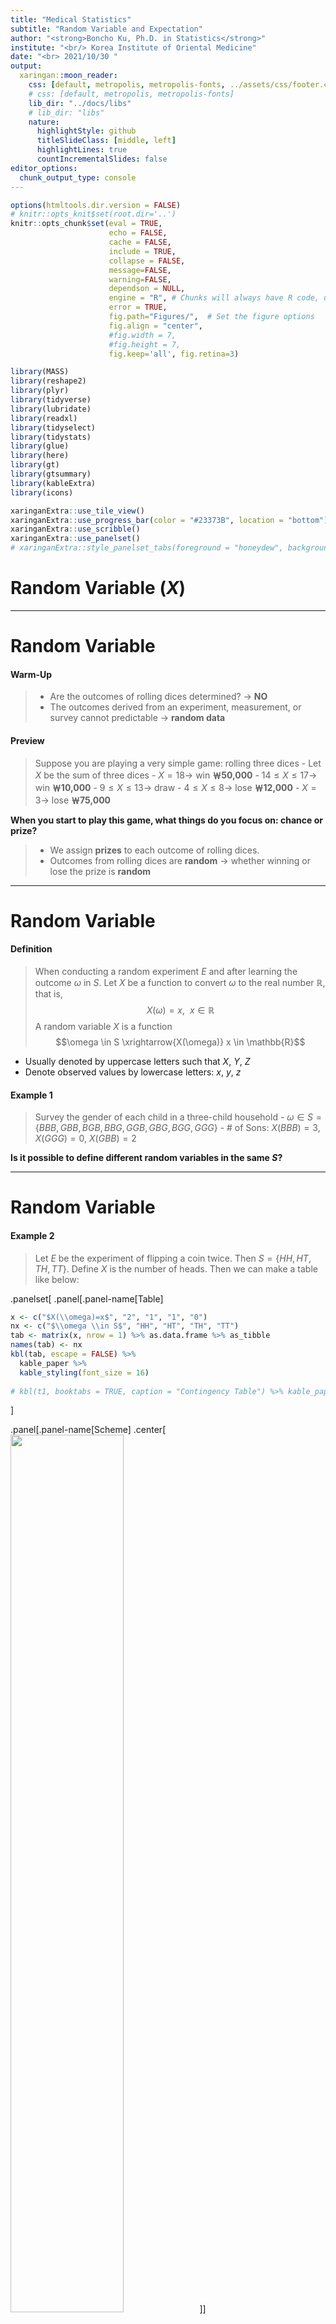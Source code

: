 ```yaml
---
title: "Medical Statistics"
subtitle: "Random Variable and Expectation"
author: "<strong>Boncho Ku, Ph.D. in Statistics</strong>"
institute: "<br/> Korea Institute of Oriental Medicine"
date: "<br> 2021/10/30 "
output:
  xaringan::moon_reader:
    css: [default, metropolis, metropolis-fonts, ../assets/css/footer.css, ../assets/css/metropolis-ak.css]
    # css: [default, metropolis, metropolis-fonts]
    lib_dir: "../docs/libs"
    # lib_dir: "libs"
    nature:
      highlightStyle: github
      titleSlideClass: [middle, left]
      highlightLines: true
      countIncrementalSlides: false
editor_options: 
  chunk_output_type: console
---
```




```r
options(htmltools.dir.version = FALSE)
# knitr::opts_knit$set(root.dir='..')
knitr::opts_chunk$set(eval = TRUE, 
                      echo = FALSE, 
                      cache = FALSE,
                      include = TRUE,
                      collapse = FALSE,
                      message=FALSE,
                      warning=FALSE, 
                      dependson = NULL,
                      engine = "R", # Chunks will always have R code, unless noted
                      error = TRUE,
                      fig.path="Figures/",  # Set the figure options
                      fig.align = "center", 
                      #fig.width = 7,
                      #fig.height = 7, 
                      fig.keep='all', fig.retina=3)

```

```r
library(MASS)
library(reshape2)
library(plyr)
library(tidyverse)
library(lubridate)
library(readxl)
library(tidyselect)
library(tidystats)
library(glue)
library(here)
library(gt)
library(gtsummary)
library(kableExtra)
library(icons)

xaringanExtra::use_tile_view()
xaringanExtra::use_progress_bar(color = "#23373B", location = "bottom")
xaringanExtra::use_scribble()
xaringanExtra::use_panelset()
# xaringanExtra::style_panelset_tabs(foreground = "honeydew", background = "seagreen")

```

<!-- class: inverse, center, middle -->


# Random Variable $(X)$

---

# Random Variable

#### Warm-Up

> - Are the outcomes of rolling dices determined? $\rightarrow$ **NO**
> - The outcomes derived from an experiment, measurement, or survey cannot predictable $\rightarrow$ **random data**


#### Preview 

> Suppose you are playing a very simple game: rolling three dices
> - Let $X$ be the sum of three dices 
>    - $X = 18 \rightarrow$ win **￦50,000**
>    - $14 \leq X \leq 17 \rightarrow$ win **￦10,000**
>    - $9 \leq X \leq 13 \rightarrow$ draw
>    - $4 \leq X \leq 8 \rightarrow$ lose **￦12,000**
>    - $X = 3 \rightarrow$ lose **￦75,000**

**When you start to play this game, what things do you focus on: chance or prize?**

> - We assign **prizes** to each outcome of rolling dices.
> - Outcomes from rolling dices are **random** $\rightarrow$ whether winning or lose the prize is **random**


---

# Random Variable 

#### **Definition**

> When conducting a random experiment $E$ and after learning the outcome $\omega$ in $S$. Let $X$ 
be a function to convert $\omega$ to the real number $\mathbb{R}$, that is, 
> $$X(\omega) = x,~~ x\in \mathbb{R}$$
> A random variable $X$ is a function
> $$\omega \in S \xrightarrow{X(\omega)} x \in \mathbb{R}$$

- Usually denoted by uppercase letters such that $X$, $Y$, $Z$
- Denote observed values by lowercase letters: $x$, $y$, $z$


#### Example 1

> Survey the gender of each child in a three-child household
> - $\omega \in S = \{BBB, GBB, BGB, BBG, GGB, GBG, BGG, GGG\}$
> - \# of Sons: $X(BBB)=3$, $X(GGG)=0$, $X(GBB)=2$


**Is it possible to define different random variables in the same $S$?**


---

# Random Variable 

#### Example 2

> Let $E$ be the experiment of flipping a coin twice. Then $S=\{HH, HT, TH, TT\}$. Define $X$ is 
the number of heads. Then we can make a table like below: 


.panelset[
.panel[.panel-name[Table]
```r
x <- c("$X(\\omega)=x$", "2", "1", "1", "0")
nx <- c("$\\omega \\in S$", "HH", "HT", "TH", "TT")
tab <- matrix(x, nrow = 1) %>% as.data.frame %>% as_tibble
names(tab) <- nx
kbl(tab, escape = FALSE) %>%
  kable_paper %>% 
  kable_styling(font_size = 16)
  
# kbl(t1, booktabs = TRUE, caption = "Contingency Table") %>% kable_paper %>% kable_styling(font_size = 14)

```
]

.panel[.panel-name[Scheme]
.center[
<img src="assets/imgs/rv-scheme.png" width="60%"/>
]
]

]


--

#### Random variables for Example 1 and 2 $\rightarrow$ **discrete random variable**

> - Show clear distinction between two adjacent values
> - Countable/Uncountable (e.g. $Y$=number of tails before the first head)


---

# Random Variable 

#### Example 3 (**Continuous Random Variable**)

> Let $E$ be the experiment of tossing a coin in the air, and define the random variable $Z$ is 
the time until the coin hits the ground (in second). 
> - Sample space: $S = \{z|0 < z < \infty\}$
> - Uncountable $\rightarrow$ usually real numbers
> - All events in $S$ can be written as the combination of interval events (e.g. $1 \leq Z < 2$)

#### **Probability Distribution**

> - Assign probabilities coreesponding to the possible values of the random variable
> $$P(X=x) = f(x)$$
> - For Example 1, the probability distribution of $X$ (\# of boys) is 

```r
x <- c("$P(X=x)$", "1/8", "3/8", "3/8", "1/8", "1")
nx <- c("$x \\in S_x$", "0", "1", "2", "3", "Total")
tab <- matrix(x, nrow = 1) %>% as.data.frame %>% as_tibble
names(tab) <- nx
kbl(tab, escape = FALSE) %>%
  kable_paper(full_width = FALSE) %>% 
  kable_styling(font_size = 16)

```  

---

# Random Variable

#### **Definition of Probability Function (distribution)**

> Let $S_X = \{x_1, x_2, \ldots, x_n\}$ or $S_X = \{x_1, x_2, \ldots \}$ and Let $f(x_i)$ denote 
the probability of $X = x_i$, then the probability function (_distribution_) of $X$ can be written as 
> $$f_X(x_i) = P(X = x_i), ~~~ x \in S_X$$
> - If $X$ is discrete, $f_X(x_i)$ refered as **_probability mass function_ (PMF)**
> - If $X$ is continuous, $f_X(x)$ refered as **_probability density function_ (PDF)**


#### **Properties**

> - $f_X(x) \geq 0$ for $x \in S$ 

.pull-left[
#### Discrete PMF
> - $\sum_{x\in S}f_X(x) = 1$
> - $P(a < X \leq b) = \sum_{a<x\leq b}f_X(x)$

]
.pull-right[
#### Continuous PDF
> - $\int_{-\infty}^{\infty}f_x(x) = 1$ 
> - $P(a < X \leq b) = \int_{a}^{b}f_X(x) dx$
> - $P(X = a) = 0$

]

---

# Random Variable

#### **Cumulative Dsitribution Function**

> The cumulative distribution function (CDF) of a random variable $X$ is defined as 
> $$F_X(x) = P(X\leq x)$$


#### **Properties**

> - $F_X$ is non-decreasing
> - $F_X$ is right-continuous 
> $$\lim_{e\rightarrow 0^+}F_X(x + e) = F_X(x),~~~~\mathrm{for~all~x\in \mathbb{R}}$$
> - $\lim_{x\rightarrow -\infty}F_X(x) = 0$ and $\lim_{x\rightarrow \infty}F_X(x) = 1$


- Discrete $X$: step function
- Continuous $X$: monotonic increasing function (continuous)

---

# Random Vairable 

#### **Cumulative Dsitribution Function**

> If $X$ is discrete, the cdf of $X$ is 
> $$F_X(x) = P(X\leq x) = \sum_{\{k\leq x; f_X(k)>0\}}P_X(k)$$
> If $X$ is continuous
> $$F_X(x) = P(X\leq x) = \int_{-\infty}^{x}f_X(t) dt$$


We say that $X$ has the distribution $F_X$, write $X\sim F_X$. Similarly, $X \sim f_X$ for the 
named distributions of pmf of pdf 

---

# Expectation

#### Concept 

> 1. **If the structure of the random variable is revealed, which means that the probability function of 
the random variable is known, what is the theoretical average of the random variable?**
> 2. Suppose we could observe how the weather is in Christmas every year repeatedly. Suppose that
the weather could be snowing (1) or not snowing (0). Each time the observation is repeated,
we get an outcome for the random variable. We end up with $n$ outcomes. The average of the random
variable is just summing up all outcomes and dividing it by $n$. Now imagine that $n$ goes to
larger and larger without bound?



---

# Expectation


#### **Definition** 

> Let the pmf of the random variable $X$ be $f_X(x)$. The expectation of the discrete random variable $X$ is 
> $$\mu_X = E(X) = \sum_{x_i \in S}x_i f_X(x)$$
> **Weighted Average of $x_i$** $\rightarrow$ weights = $f_X(x_i)$


#### Example 4: Expectation of Example 1

$$\mu_X = \sum_{x=0}^{3}xf_X(x)=0\cdot\frac{1}{8} + 1\cdot\frac{3}{8} + 2\cdot\frac{3}{8} + 3\cdot\frac{1}{8} = 1.5$$

#### Remarks

> Although we say $X$ is 1.5 on the average, the average of $X$ in real world never actually equals to 1.5. 


???

We interpret μ = 1.5 by reasoning that if we were to repeat the random experiment many times,
independently each time, observe many corresponding outcomes of the random variable X, and
take the sample mean of the observations, then the calculated value would fall close to 1.5. The
approximation would get better as we observe more and more values of X (another form of the
Law of Large Numbers; see Section 4.3). Another way it is commonly stated is that X is 1.5
“on the average” or “in the long run”.


---

# Expectation

#### Recall the formula to calculate a sample mean 

$$\bar{x} = \frac{1}{N}\sum_{i=1}^{N}x_i$$

> - The meaning of $x_i$ is different from the definition of the expectation
> - In the expectation, $x_i$ represents all possible elements from the sample space
> - In the sample mean, $x_i$ is the realized samples


#### Question 

> In the formula for calculating the expectation, the probability roles as a weight. 
But why is there no probability weight in the formula for calculating the sample mean?


---

# Expectation

#### **General Definition**

> Let the pmf (or pdf) of the random variable $X$ be $f_X(x)$. The expectation of $g(X)$ is 
$$\begin{aligned}
E[g(X)] &= \sum_{x:f_X(x)>0} g(x)f_X(x)~~~\mathrm{for~pmf} \\
        &= \int_{-\infty}^{\infty} g(x)f_X(x) dx~~~\mathrm{for~pdf}
\end{aligned}$$


#### **Properties**

> For any functions $g$ and $h$, any random variable $X$, and any constant $c$: 
> - $E(c) = c$
> - $E[cg(X)] = cE[g(X)]$
> - $E[g(X) + h(X)] = E[g(X)] + E[h(X)]$


---

# Expectation

#### **Relationship betwee n the expectation and sample mean**

<!-- > Question 1: Is a sample mean random variable?  -->
> - Suppose we have a random sample size of $N$, denoted as $\{X_1, X_2, \ldots, X_N\}$. Then 
sample mean of the random variable $X$ is 
> $$\bar{X} = \frac{1}{N}\sum_{i=1}^{N}X_i$$
> - Since $\{X_1, \ldots, X_N\}$ are randomly selected observations and each $X_i$ has the 
distribution, $\bar{X}$ is an random variable. 

$$\begin{aligned}
E(\bar{X}) &= E\left(\frac{1}{N}\sum_{i=1}^{N}X_i\right) \\
           &= \frac{1}{N}\sum_{i=1}^{N}E(X_i) = \frac{1}{N}N E(X) \\
           &= E(X) = \mu_X
\end{aligned}$$


---

# Variance 

#### **Variance of Random Variable**

> - The variance of a random variable indicates the shape of the pmf or pdf: whether the probability is 
dense or spread
> - Roughly speaking, the expectation is a predicted value from the random variable, while the variance 
indicates the precision or reliability of the prediction.


#### **Definition**

> - Let the pmf (or pdf) of a random variable $X$ be $f_X(x)$. The operator of the variance for a 
random variable $X$ is denoted as $\mathrm{Var}(X)$ and its result is written as $\sigma^2$

$$\begin{aligned}
\sigma^2 = \mathrm{Var}(X) &= E[(X - \mu)^2] \\
                           &= \sum_{x \in S}(x_i - \mu)^2f_X(x_i),~~~\mathrm{discrete} \\
                           &= \int_{-\infty}^{\infty} (x - \mu)^2f_X(x) dx,~~~\mathrm{continuous}
\end{aligned}$$


---
# Variance

#### **Properties**

> For any random variable $X$ and any constant $c$
> - $\mathrm{Var}(X) \geq 0$
> - $\mathrm{Var}(c) = 0$, $\mathrm{Var}(cX) = c^2\mathrm{Var}(X)$
> - $\mathrm{Var(X + c)} = \mathrm{Var(X)}$
> - $\mathrm{Var}(X) = E[X^2] - (E[X])^2 = E[X^2] - \mu_X^{2}$


#### The variance of sum (or difference) of two random variables

> Let $X$ and $Y$ be random variables with the probability distribution, then 

$$\begin{aligned}
\mathrm{Var}(X\pm Y) &= E[(X \pm Y - (\mu_X \pm \mu_Y))^2] \\
                     &= E[((X - \mu_X) \pm (Y - \mu_Y))^2] \\ 
                     &= E[(X - \mu_X)^2 + (Y - \mu_Y)^2 \pm 2(X-\mu_X)(Y - \mu_Y)] \\
                     &= E[(X - \mu_X)^2] + E[(Y - \mu_Y)^2] \pm 2E[(X-\mu_X)(Y - \mu_Y)] \\
                     &= \mathrm{Var}(X) + \mathrm{Var}(Y) \pm 2\mathrm{Cov}(X, Y)
\end{aligned}$$

---
# Variance 

#### `r fontawesome::fa("r-project", fill = "black")` Example

> Suppose $X \sim N(0, 1)$ and $Y \sim N(2, 4)$
> - Generate 100 random samples corresponding to $X$ and $Y$ 
> - Let $Z = X + Y$
> - Calcuate sample means and variances $X$, $Y$ and $Z$

.panelset[
.panel[.panel-name[R Code]
```r
set.seed(123)
X <- rnorm(100, 0, 1)
Y <- rnorm(100, 2, 2)
Z <- X+Y
mX <- mean(X); mY <- mean(Y)
mZ <- mean(Z)
vX <- var(X); vY <- var(Y)
vZ <- var(Z)

```
]

.panel[.panel-name[Results]
```r
mX + mY; mZ
vX + vY; vZ

```
]

]

---
# Variance 

#### **Variance of the Sample Mean**

> Let $X_1, \ldots, X_n$ are random samples from the identical and independent distribution, then 
> $$\mathrm{Var}(\bar{X}) = \frac{1}{N}\mathrm{Var}(X) = \frac{\sigma^2}{N}$$

#### **Proof**

$$\begin{aligned}
\mathrm{Var}(\bar{X}) &= \mathrm{Var}\left(\frac{1}{N}\sum_{i=1}^{N}X_i \right) = \frac{1}{N^2}\mathrm{Var(X_1 + \cdots + X_N)} \\ 
                      &= \frac{1} {N^2}N\mathrm{Var}(X) = \frac{1}{N}\mathrm{Var}(X) = \frac{\sigma^2}{N}
\end{aligned}$$

---
# Variance 

#### **Expectation of the Sample Variance** 
> Let $\bar{X}$, $\sigma^2_X$, and $S^2$ be the sample mean, variance, and sample variance of a random variable $X$. 
Then the expectation of $S^2$ is 
> $$E(S^2) = \frac{N-1}{N}\sigma^2_X,~~~S^2 = \frac{1}{N}\sum_{i=1}^{N}(X_i - \bar{X})^2$$


.panelset[
.panel[.panel-name[Proof: Part I]

$$\begin{aligned}
E(S^2) &= E\left[\frac{1}{N}\sum_{i=1}^{N}(X_i - \bar{X})^2 \right] = E\left[\frac{1}{N}\sum_{i=1}^{N}(X^2_i - 2X_i\bar{X} + \bar{X}^2) \right] \\ 
       &= E\left[\frac{1}{N}\sum_{i=1}^{N}X_i^2 -2\bar{X}\frac{1}{N}\sum_{i=1}^{N}X_i + \frac{1}{n}\sum_{i=1}^{N}\bar{X}^2  \right] \\ 
       &= \frac{1}{N}\sum_{i=1}^{N}E(X_i^2) - E(\bar{X}^2)
\end{aligned}$$

]

.panel[.panel-name[Part II]
Since $\sigma^2_X = E(X^2) - \mu_X^2$ and $\mathrm{Var}(\bar{X}) = E[\bar{X}^2] - \mu_X^2$

$$\begin{aligned}
E(X^2) &= \sigma^2_X + \mu_X^2 \\
E[\bar{X}^2] &= \frac{\sigma^2_X}{N} + \mu_X^2 
\end{aligned}$$
]

.panel[.panel-name[Part III]
Using Part II, 

$$\begin{aligned}
E(S^2) &= \frac{1}{N}\sum_{i=1}^{N}E(X_i^2) - E(\bar{X}^2) = \frac{1}{N}\sum_{i=1}^{N}(\sigma_X^2 + \mu_X^2) - E[\bar{X}^2] \\
       &= \frac{1}{N}N(\sigma^2_X + \mu_X^2) - \left(\frac{\sigma^2_X}{N} + \mu_X^2\right) \\ 
       & = \frac{N-1}{N}\sigma_X^2
\end{aligned}$$

]

.panel[.panel-name[Implication]

> - Unlike the sample mean $\bar{X}$, the expectation of the sample variance $S^2$ is less than $\sigma_X^2$ (**biased**)
> - To obtain the unbiased result, therefore, use $N-1$ 

]
]


---
# Expectation and Variance 

#### **Implication**

> 1. The p.m.f or p.d.f of $X$ shall exist to derive the expectation (or variance) but we don't know 
the exact formula of p.m.f or p.d.f. 
> 2. Since $E(\bar{X}) = E(X)$, the sample mean $\bar{x}$ is approximate to $E(X)$
> 3. If $N$ is very large, $\bar{x}$ is nearly or equal to $E(X)$ since the variance of $\bar{x}$ becomes small. 
> 4. Therefore, $\bar{x} \approx E(X)$ when $N$ is very large


???
$$\begin{aligned}
\sigma^2_X &= \frac{N}{N-1}E(S^2) \\
           &= \frac{N}{N-1}E\left[\frac{1}{N}\sum_{i=1}^{N}(X_i - \bar{X})^2\right] \\
           &= E\left[\frac{1}{N-1}\sum_{i=1}^{N}(X_i - \bar{X})^2\right]
\end{aligned}$$


---

# Joint and Marginal Distribution 

#### **Joint and Marginal Distribution for Two Categorical Vairables**

> Consider two discrete random variables $X$ and $Y$ with p.m.f $f_X$ and $f_Y$ supporting on the 
sample space $S_X$ and $S_Y$, respectively. Let $S_{X,Y}$ denote the set of all possible pairs 
$(x, y)$. Then the _**joint probability mass function**_ of $X$ and $Y$ is the function $f_{X,Y}$ is

$$f_{X,Y} = P(X = x, Y = y)~~~~\mathrm{for~(x,y) \in S_{X,Y}}$$

> For every joint p.m.f 

$$\begin{aligned}
f_{X, Y}(x, y) &> 0~~~~\mathrm{for~all~(x,y) \in S_{X,Y}} \\
\sum_{(x,y)\in S_{X,Y}} f_{X,Y}(x, y) &= \sum_{x\in S_X}\sum_{y \in S_Y} f_{X,Y}(x, y) = 1
\end{aligned}$$


---
# Joint and Marginal Distribution 

#### **Marginal Distribution**

> The p.m.f's of $f_(X)$ and $f_(Y)$ are called the _marginal p.m.f of $X$ and $Y$_, respectively, 
in the context of the joint probability distribution

$$\begin{aligned}
f_X(x) &= P(X = x) \\
       &= \sum_{y \in S_Y} P(X = x, Y = y) \\
       &= \sum_{y \in S_Y} f_{X,Y}(x, y)
\end{aligned}$$

> Similarly, 
> $$f_Y(y) = \sum_{x\in S_X} f_{X,Y}(x,y)$$


#### **Joint Cumulative Distribution Function**

$$F_{X,Y}(x,y)=P(X\leq x, Y \leq y)~~~~\mathrm{for~all~(x,y)}\in \mathbb{R}^2$$

???

Given the joint PMF we may recover the marginal PMFs, but the converse is not true. Even if
we have both marginal distributions they are not sufficient to determine the joint PMF; more
information is needed


**Cumulative probability mass function**

$$P(a\leq X\leq b, c \leq Y \leq d) = \sum_{a\leq X \leq b}\sum_{c\leq X \leq d} f_{X,Y}(x, y)$$
---
# Joint and Marginal Distribution 

#### **Example**

> The 50 students at a university take examinations in two subjects $X$ and $Y$, and results 
come out with A, B, C, D, E, F grades. 

.panelset[
.panel[.panel-name[R Code]
```r
library(tidyverse)

grades <- LETTERS[1:6]
dat <- expand_grid(X = grades, Y = grades)
dat <- dat %>% 
  mutate(n = c(1,2,1,0,0,0, 
               0,2,3,1,0,0, 
               0,4,7,4,1,0, 
               0,1,4,5,4,0,
               0,0,1,3,2,0, 
               0,0,0,1,2,1))
```

]
.panel[.panel-name[Table & Joint p.m.f]
.pull-left[
```r
library(questionr)
t1 <- with(dat, wtd.table(X, Y, 
           weights = n)); t1

```
]
.pull-right[
```r
# Joint probability mass function
t1/sum(t1)
```
]
]

.panel[.panel-name[Heatmap-Code]
```r
library(ggpubr)
gp1 <- ggplot(data = dat) + 
  aes(x = X, y = Y, fill = n/60, label = sprintf("%.2f", n/60)) + 
  geom_tile(color = "white") + 
  scale_fill_gradient(
    low = "white", high = "#132B43", limits = c(0, 0.15), 
    name = "", breaks = c(0, 0.05, 0.10, 0.15)
  ) +
  labs(title = "Joint Probabilty Mass Function of X and Y") + 
  geom_text(color = "black", size = 4) +
  guides(fill = guide_colorbar(barheight = 25)) + 
  scale_y_discrete(limits = rev) + 
  theme_minimal(base_size = 15) + 
  theme(panel.grid = element_blank(), axis.title = element_blank())

```

]

.panel[.panel-name[Plot]
```r
gp1
```

]

.panel[.panel-name[Marginal Distribution]
.pull-left[
```r
# Marginal pmf of X
dat %>% 
  count(X, wt = n) %>% 
  mutate(n = n/sum(n))
```

]
.pull-right[
```r
# Marginal pmf of YY
dat %>% 
  count(Y, wt = n) %>% 
  mutate(n = n/sum(n))
```

]
]

]


---
# Joint and Marginal Distribution

#### **Joint and Marginal Distribution for Continuous Variables**

> Given two continuous random variable $X$ and $Y$, let $f_{X,Y}(x, y)$ be a function associated 
with $X = x$ and $Y = y$. Then $f$ is called the _**joint probability density function**_ of 
$X$ and $Y$ if 

$$\begin{aligned}
f_{X,Y}(x,y) &\geq 0~~~~\mathrm{for~all}~(x,y)\in S_{X,Y} \\
\int_{S_X}\int_{S_Y} f_{X,Y}(x,y)dx dy &= 1
\end{aligned}$$


> Joint Cumulative Distribution Function 

$$F_{X,Y}(x, y) = P(X \leq x, Y\leq y) = \int_{-\infty}^{x}\int_{-\infty}^{y} f_{X,Y}(u, v) dv du
~~~~\mathrm{for~all}~(x,y) \in \mathbb{R}^2$$

> Marginal PDF of $X$ and $Y$

$$\begin{aligned}
f_X(x) &= \int_{S_Y} f_{X,Y}(x,y) dy,~~~~x \in S_X \\
f_Y(y) &= \int_{S_X} f_{X,Y}(x,y) dx,~~~~y \in S_Y \\
\end{aligned}$$



???
(**For Joint CDF**) In the continuous case there is not such a simple interpretation for the joint 
PDF; however,we do have one for the joint CDF, namely


---
# Joint and Marginal Distribution

#### **Example**: Joint PDF

> Let the joint PDF of $(X,Y)$ be given by 
> $$f_{X,Y}(x,y) = \frac{6}{5}(x + y^2), ~~~~0<x<1,~0<y<1$$

.panelset[
.panel[.panel-name[Marginal PDF of X]
$$\begin{aligned}
f_X(x) &= \int_0^1 \frac{6}{5}(x + y^2) dy \\
       &= \frac{6}{5}\left(xy + \frac{y^3}{3}\right) \bigg|_{y=0}^{1} \\
       &= \frac{6}{5}\left(x + \frac{1}{3}\right)
\end{aligned}$$
]
.panel[.panel-name[Marginal PDF of Y]
$$\begin{aligned}
f_X(y) &= \int_0^1 \frac{6}{5}(x + y^2) dx \\
       &= \frac{6}{5}\left(\frac{x^2}{2} + xy^2\right) \bigg|_{x=0}^{1} \\
       &= \frac{6}{5}\left(\frac{1}{2} + y^2\right)
\end{aligned}$$
]
.panel[.panel-name[Probabilty of joint PDF]
$$\begin{aligned}
P(0<x<0.3,~0.1<y<0.3) &= \int_{x=0}^{0.3}\int_{y=0.1}^{0.3}\frac{6}{5}\left(x + y^2\right) dy dx \\
                      &= \int_{x=0}^{0.3}\frac{6}{5}\left(xy + \frac{y^3}{3}\right)\bigg|_{y=0.1}^{0.3} dx \\
                      &= \int_{x=0}^{0.3}\frac{6}{5}\left(0.2x + 0.00867\right) dx \\
                      &= \frac{6}{5}\left(\frac{0.2}{2}x^2 + 0.00867x\right)\bigg |_{x=0}^{0.3} \approx 0.014
\end{aligned}$$
]

]

---
# Joint and Marginal Expectation

> Given a function $g$ with arguments $(x, y)$, The expectation of $g(x, y)$ wit respect to the 
joint PDF (or PMF) is

$$\begin{aligned}
E\left[g(X,Y)\right] &= \int_{S_X}\int_{S_Y}g(x,y)f_{X,Y}(x,y) dx dy,~~~~\mathrm{for~the~continuous~case} \\
E\left[g(X,Y)\right] &= \sum_{x\in S_X}\sum_{y \in S_Y}g(x,y)f_{X,Y}(x,y),~~~~\mathrm{for~the~discrete~case}
\end{aligned}$$

#### **Example**

> From the previous example for the joint PDF of $X$ and $Y$, 

$$\begin{aligned}
E[X]  &= \int_{x=0}^{1}\int_{y=0}^{1} x\frac{6}{5}(x + y^2) dy dx = 0.6 \\
E[XY] &= \int_{x=0}^{1}\int_{y=0}^{1} xy\frac{6}{5}(x + y^2) dy dx = 0.35 \\
E[X^2] &= \int_{x=0}^{1}\int_{y=0}^{1} x^2\frac{6}{5}(x + y^2) dy dx = 0.43
\end{aligned}$$

---
# Joint and Marginal Expectation

#### **Covariance and Correlation**

> Two special cases of joint expectations $\rightarrow$ quantifying the dependence (relationship) between $X$ and $Y$

#### **Definition: Covariance**

> The _**covariance**_ of $X$ and $Y$ is defined as 

$$\begin{aligned}
\mathrm{Cov}(X,Y) = \sigma_{XY}&= E[X - E(X)]E[Y - E(Y)] \\
                  &= E[XY] - E[X]E[Y]
\end{aligned}$$


#### **Definition: Correlation**

> The Pearson product moment correlation between $X$ and $Y$ is the covariance between $X$ and
$Y$ rescaled to fall in the interval [−1, 1]


$$\begin{aligned}
\mathrm{Corr}(X,Y) = \rho_{XY} &= E\left[\left(\frac{X - \mu_X}{\sigma_X}\right)\left(\frac{X-\mu_Y}{\sigma_Y}\right)\right] \\
                               &= \frac{E[(X-\mu_X)(Y-\mu_Y)]}{\sigma_X\sigma_Y} = \frac{\mathrm{Cov}(X,Y)}{\sigma_X \sigma_Y}
\end{aligned}$$

---
# Joint and Marginal Expectation

#### **Homework for Practice**

> Let the joint PMF of $X$ and $Y$ be given as

```r
pdf <- c(0.05, 0.05, 0.1, 0, 
         0.05, 0.1, 0.25, 0.1, 
         0, 0.15, 0.1, 0.05)
tab <- matrix(pdf, byrow = TRUE, nrow = 3)
rownames(tab) = paste0("X=", 0:2)
colnames(tab) = paste0("Y=", 0:3)

kbl(tab) %>% kable_paper
  

```


> - Define the marginal PMF of $X$ and $Y$
> - Obtain $E(X)$, $E(Y)$, $Var(X)$, $Var(Y)$ for the marginal distribution of $X$ and $Y$
> - Obtain $E(XY)$
> - Obtain $\mathrm{Cov}(X,Y)$
> - Obtain $\mathrm{Corr}(X,Y)$





